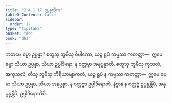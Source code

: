 ```yaml
---
title: "2.4.1.17 ဥပ္ပန္နတ္တိက"
tableOfContents: false
sidebar:
  order: 17
type: "tipitaka"
basket: "ab"
book: "dhs"
---
```



<DynamicBreadcrumb />

<Division number="1430" book="dhs" e="ch" v="29" p="272">

<Paragraph number="2136" book="dhs">
ကတမေ ဓမ္မာ ဥပ္ပန္နာ? စတူသု ဘူမီသု ဝိပါကော, ယဉ္စ ရူပံ ကမ္မဿ ကတတ္တာ—  ဣမေ ဓမ္မာ သိယာ ဥပ္ပန္နာ, သိယာ ဥပ္ပါဒိနော; န ဝတ္တဗ္ဗာ အနုပ္ပန္နာတိ. စတူသု ဘူမီသု ကုသလံ, အကုသလံ, တီသု ဘူမီသု ကိရိယာဗျာကတံ, ယဉ္စ ရူပံ န ကမ္မဿ ကတတ္တာ—  ဣမေ ဓမ္မာ သိယာ ဥပ္ပန္နာ, သိယာ အနုပ္ပန္နာ, န ဝတ္တဗ္ဗာ ဥပ္ပါဒိနောတိ. နိဗ္ဗာနံ န ဝတ္တဗ္ဗံ ဥပ္ပန္နန္တိပိ, အနုပ္ပန္နန္တိပိ, ဥပ္ပါဒိနောတိပိ.
</Paragraph>
</Division>